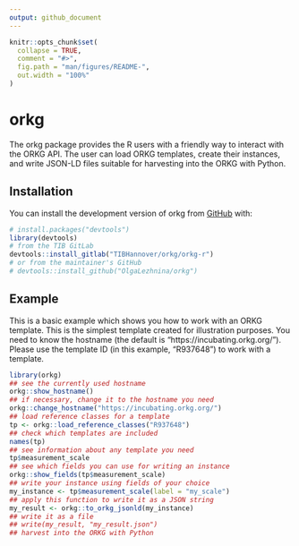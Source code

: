 ```yaml
---
output: github_document
---
```


<!-- README.md is generated from README.Rmd. Please edit that file -->

```r
knitr::opts_chunk$set(
  collapse = TRUE,
  comment = "#>",
  fig.path = "man/figures/README-",
  out.width = "100%"
)
```

# orkg

<!-- badges: start -->
<!-- badges: end -->

The orkg package provides the R users with a friendly way to interact with the ORKG API.
The user can load ORKG templates, create their instances, and write JSON-LD files suitable for harvesting into the ORKG with Python.

## Installation

You can install the development version of orkg from [GitHub](https://github.com/) with:

``` r
# install.packages("devtools")
library(devtools)
# from the TIB GitLab
devtools::install_gitlab("TIBHannover/orkg/orkg-r")
# or from the maintainer's GitHub
# devtools::install_github("OlgaLezhnina/orkg")
```

## Example

This is a basic example which shows you how to work with an ORKG template.
This is the simplest template created for illustration purposes.
You need to know the hostname (the default is "https://incubating.orkg.org/").
Please use the template ID (in this example, "R937648") to work with a template.

```r
library(orkg)
## see the currently used hostname 
orkg::show_hostname()
## if necessary, change it to the hostname you need
orkg::change_hostname("https://incubating.orkg.org/")
## load reference classes for a template
tp <- orkg::load_reference_classes("R937648")  
## check which templates are included 
names(tp)
## see information about any template you need
tp$measurement_scale
## see which fields you can use for writing an instance
orkg::show_fields(tp$measurement_scale)
## write your instance using fields of your choice
my_instance <- tp$measurement_scale(label = "my_scale")
## apply this function to write it as a JSON string
my_result <- orkg::to_orkg_jsonld(my_instance)
## write it as a file
## write(my_result, "my_result.json")
## harvest into the ORKG with Python
```
